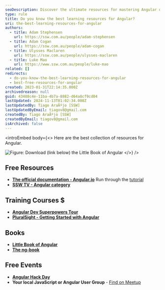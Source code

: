 ```yaml
---
seoDescription: Discover the ultimate resources for mastering Angular development, including official documentation, training courses, books, and free events.
type: rule
title: Do you know the best learning resources for Angular?
uri: the-best-learning-resources-for-angular
authors:
  - title: Adam Stephensen
    url: https://ssw.com.au/people/adam-stephensen
  - title: Adam Cogan
    url: https://ssw.com.au/people/adam-cogan
  - title: Ulysses Maclaren
    url: https://ssw.com.au/people/ulysses-maclaren
  - title: Luke Mao
    url: https://www.ssw.com.au/people/luke-mao
related: []
redirects:
  - do-you-know-the-best-learning-resources-for-angular
  - best-free-resources-for-angular
created: 2023-01-31T22:14:35.000Z
archivedreason: null
guid: 43488c4e-11ba-4b7a-8882-d64a8cf9cd04
lastUpdated: 2024-11-13T01:02:34.000Z
lastUpdatedBy: Tiago AraÃºjo [SSW]
lastUpdatedByEmail: tiagov8@gmail.com
createdBy: Tiago AraÃºjo [SSW]
createdByEmail: tiagov8@gmail.com
isArchived: false
---
```


<introEmbed
  body={<>
Here are the best collection of resources for Angular.

![Figure: Download (link below) the Little Book of Angular](/uploads/rules/the-best-learning-resources-for-angular/The-Little-Book-of-Angular-v1-8.jpg)
  </>}
/>
## Free Resources

* **[The official documentation - Angular.io](https://angular.io)**
   Run through the [tutorial](https://angular.io/tutorial)
* **[SSW TV - Angular category](https://tv.ssw.com/?s=angular)**

## Training Courses $

* **[Angular Dev Superpowers Tour](https://www.ssw.com.au/events/angular-superpowers-tour)**
* **[PluralSight - Getting Started with Angular](https://www.pluralsight.com/courses/angular-2-getting-started-update)**

## Books

* **[Little Book of Angular](Little-Book-Angular.pdf)**
* **[The ng-book](https://www.ng-book.com/2)**

## Free Events

* **[Angular Hack Day](https://angularhackday.com)**
* **Your local JavaScript or Angular User Group** - [Find on Meetup](https://www.meetup.com)
